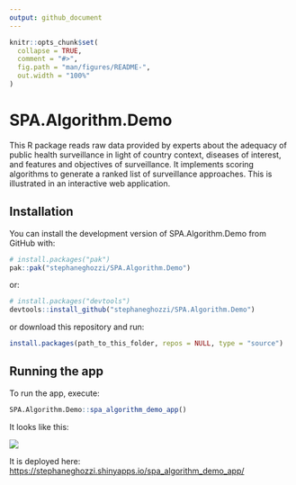 ```yaml
---
output: github_document
---
```


<!-- README.md is generated from README.Rmd. Please edit that file -->

```r
knitr::opts_chunk$set(
  collapse = TRUE,
  comment = "#>",
  fig.path = "man/figures/README-",
  out.width = "100%"
)
```

# SPA.Algorithm.Demo

<!-- badges: start -->
<!-- badges: end -->

This R package reads raw data provided by experts about the adequacy of public health surveillance in light of country context, diseases of interest, and features and objectives of surveillance. It implements scoring algorithms to generate a ranked list of surveillance approaches. This is illustrated in an interactive web application.

## Installation

You can install the development version of SPA.Algorithm.Demo from GitHub with:

``` r
# install.packages("pak")
pak::pak("stephaneghozzi/SPA.Algorithm.Demo")
```

or:

``` r
# install.packages("devtools")
devtools::install_github("stephaneghozzi/SPA.Algorithm.Demo")
```

or download this repository and run:

```r
install.packages(path_to_this_folder, repos = NULL, type = "source")
```

## Running the app

To run the app, execute:

```r
SPA.Algorithm.Demo::spa_algorithm_demo_app()
```
It looks like this:

![](man/figures/screenshot_spa_algorithm_demo_app.png)

It is deployed here: [https://stephaneghozzi.shinyapps.io/spa_algorithm_demo_app/](https://stephaneghozzi.shinyapps.io/spa_algorithm_demo_app/)
